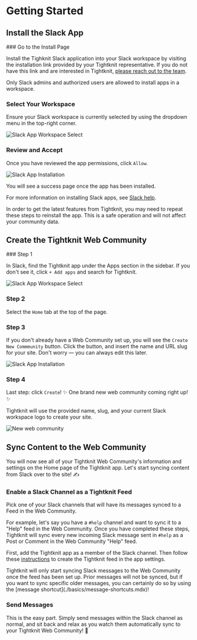 
# Getting Started

## Install the Slack App

<Steps>
### Go to the Install Page

Install the Tighknit Slack application into your Slack workspace by visiting the installation link provided by your Tightknit representative.
If you do not have this link and are interested in Tightknit, [please reach out to the team](https://calendly.com/tightknitai/introductory-call).

<Callout type="info">
  Only Slack admins and authorized users are allowed to install apps in a
  workspace.
</Callout>

### Select Your Workspace

Ensure your Slack workspace is currently selected by using the dropdown menu in the top-right corner.

![Slack App Workspace Select](/slack-app-workspace-select.png)

### Review and Accept

Once you have reviewed the app permissions, click `Allow`.

![Slack App Installation](/slack-app-installation.png)

You will see a success page once the app has been installed.

</Steps>

For more information on installing Slack apps, see [Slack help](https://slack.com/help/articles/202035138-Add-apps-to-your-Slack-workspace).

<Callout type="info">
  In order to get the latest features from Tightknit, you may need to repeat
  these steps to reinstall the app. This is a safe operation and will not affect
  your community data.
</Callout>

## Create the Tightknit Web Community

<Steps>
### Step 1

In Slack, find the Tightknit app under the Apps section in the sidebar.
If you don't see it, click `+ Add apps` and search for Tightknit.

![Slack App Workspace Select](/tightknit-app-home-new.png)

### Step 2

Select the `Home` tab at the top of the page.

### Step 3

If you don't already have a Web Community set up, you will see the `Create New Commmunity` button.
Click the button, and insert the name and URL slug for your site. Don't worry — you can always edit this later.

![Slack App Installation](/tightknit-app-new-community.png)

### Step 4

Last step: click `Create`! ✨ One brand new web community coming right up! ✨

Tightknit will use the provided name, slug, and your current Slack workspace logo to create your site.

![New web community](/pinnacle-community.png)

</Steps>

## Sync Content to the Web Community

You will now see all of your Tightknit Web Community's information and settings on the Home page of
the Tightknit app. Let's start syncing content from Slack over to the site! ✍️

<Steps>

### Enable a Slack Channel as a Tightknit Feed

Pick one of your Slack channels that will have its messages synced to a Feed
in the Web Community.

For example, let's say you have a `#help` channel and want to sync it to a "Help"
feed in the Web Community. Once you have completed these steps, Tightknit will sync
every new incoming Slack message sent in `#help` as a Post or Comment in the Web
Community "Help" feed.

First, add the Tightknit app as a member of the Slack channel. Then follow these
[instructions](./slack-administration/feed-settings.mdx#create-a-new-feed)
to create the Tightknit feed in the app settings.

<Callout>
  Tightknit will only start syncing Slack messages to the Web Community once the
  feed has been set up. Prior messages will not be synced, but if you want to
  sync specific older messages, you can certainly do so by using the [message
  shortcut](./basics/message-shortcuts.mdx)!
</Callout>

### Send Messages

This is the easy part. Simply send messages within the Slack channel as normal, and
sit back and relax as you watch them automatically sync to your Tightknit Web Community!
💯

</Steps>
